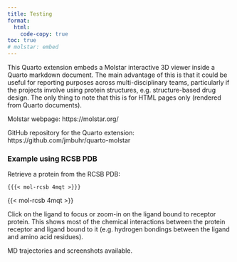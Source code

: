 ```yaml
---
title: Testing
format:
  html:
    code-copy: true
toc: true
# molstar: embed
---
```


This Quarto extension embeds a Molstar interactive 3D viewer inside a Quarto markdown document. The main advantage of this is that it could be useful for reporting purposes across multi-disciplinary teams, particularly if the projects involve using protein structures, e.g. structure-based drug design. The only thing to note that this is for HTML pages only (rendered from Quarto documents). 

Molstar webpage: https://molstar.org/

GitHub repository for the Quarto extension: https://github.com/jmbuhr/quarto-molstar


### Example using RCSB PDB

Retrieve a protein from the RCSB PDB:

`{{{< mol-rcsb 4mqt >}}}`

{{< mol-rcsb 4mqt >}}


Click on the ligand to focus or zoom-in on the ligand bound to receptor protein. This shows most of the chemical interactions between the protein receptor and ligand bound to it (e.g. hydrogen bondings between the ligand and amino acid residues).

MD trajectories and screenshots available.

